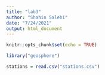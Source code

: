 ```yaml
---
title: "lab3"
author: "Shahin Salehi"
date: "7/24/2021"
output: html_document
---
```


```r
knitr::opts_chunk$set(echo = TRUE)
```



```r
library("geosphere")

stations = read.csv("stations.csv")



```



